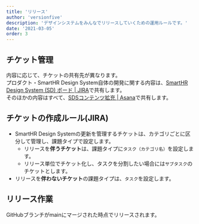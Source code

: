 ```yaml
---
title: 'リリース'
author: 'versionfive'
description: 'デザインシステムをみんなでリリースしていくための運用ルールです。'
date: '2021-03-05'
order: 3
---
```


## チケット管理
内容に応じて、チケットの共有先が異なります。  
プロダクト・SmartHR Design System自体の開発に関する内容は、<a href="https://smarthr.atlassian.net/jira/software/projects/SD/boards/118" target="_blank">SmartHR Design System (SD) ボード | JIRA</a>で共有します。  
そのほかの内容はすべて、<a href="https://app.asana.com/0/1200787273517152/board" target="_blank">SDSコンテンツ拡充 | Asana</a>で共有します。


## チケットの作成ルール(JIRA)
- SmartHR Design Systemの更新を管理するチケットは、カテゴリごとに区分して管理し、課題タイプで設定します。
  - リリースを**伴うチケット**は、課題タイプに`タスク（カテゴリ名）`を設定します。
  - リリース単位でチケット化し、タスクを分割したい場合には`サブタスク`のチケットとします。
- リリースを**伴わないチケット**の課題タイプは、`タスク`を設定します。

<!--
### チケットの完了ルール
- チケットの完了基準は「**公開してよい状態**」とします。文字通り完了したチケットはそのまま公開されるためです。
  - 新規作成するページは、[WIPの付け方](/employees/operational-guideline)も参照してください。
  - 既存のページは、メンバーにどんどんレビューしてもらおう！


#### 完了チケットの自動処理
- `タスク(カテゴリ名)`のチケットを完了にすると、直近にリリースする最新の[バージョン](https://smarthr.atlassian.net/projects/SD?selectedItem=com.atlassian.jira.jira-projects-plugin:release-page)が、`修正バージョン`に自動で紐づきます。
- `タスク`および`サブタスク`のチケットは対象外です。リリースする単位はチケットで管理してください。
-->

## リリース作業
GitHubブランチがmainにマージされた時点でリリースされます。
